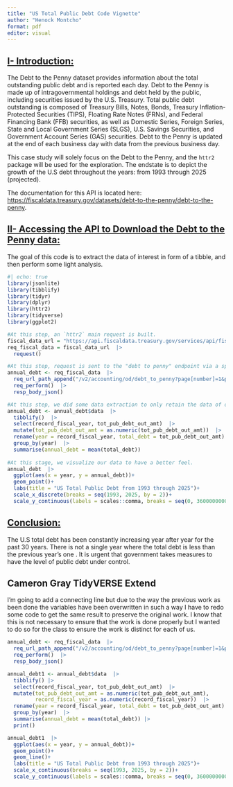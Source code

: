 ---
title: "US Total Public Debt Code Vignette"
author: "Henock Montcho"
format: pdf
editor: visual
---

## [I- Introduction:]{.underline}

The Debt to the Penny dataset provides information about the total outstanding public debt and is reported each day. Debt to the Penny is made up of intragovernmental holdings and debt held by the public, including securities issued by the U.S. Treasury. Total public debt outstanding is composed of Treasury Bills, Notes, Bonds, Treasury Inflation-Protected Securities (TIPS), Floating Rate Notes (FRNs), and Federal Financing Bank (FFB) securities, as well as Domestic Series, Foreign Series, State and Local Government Series (SLGS), U.S. Savings Securities, and Government Account Series (GAS) securities. Debt to the Penny is updated at the end of each business day with data from the previous business day.

This case study will solely focus on the Debt to the Penny, and the `httr2` package will be used for the exploration. The endstate is to depict the growth of the U.S debt throughout the years: from 1993 through 2025 (projected).

The documentation for this API is located here: <https://fiscaldata.treasury.gov/datasets/debt-to-the-penny/debt-to-the-penny>.

## [II- Accessing the API to Download the Debt to the Penny data:]{.underline}

The goal of this code is to extract the data of interest in form of a tibble, and then perform some light analysis.

```{r}
#| echo: true
library(jsonlite)
library(tibblify)
library(tidyr)
library(dplyr)
library(httr2)
library(tidyverse)
library(ggplot2)

#At this step, an `httr2` main request is built. 
fiscal_data_url = "https://api.fiscaldata.treasury.gov/services/api/fiscal_service"
req_fiscal_data = fiscal_data_url  |>
  request()

#At this step, request is sent to the "debt to penny" endpoint via a specific path. The dataset contains 7930 rows and we need to select the entire dataset.
annual_debt <- req_fiscal_data  |>
  req_url_path_append("/v2/accounting/od/debt_to_penny?page[number]=1&page[size]=7930")  |>
  req_perform()  |>
  resp_body_json()

#At this step, we did some data extraction to only retain the data of our interest: year and annual debt by year.
annual_debt <- annual_debt$data  |>
  tibblify()  |>
  select(record_fiscal_year, tot_pub_debt_out_amt)  |>
  mutate(tot_pub_debt_out_amt = as.numeric(tot_pub_debt_out_amt))  |>
  rename(year = record_fiscal_year, total_debt = tot_pub_debt_out_amt)  |>
  group_by(year)  |>
  summarise(annual_debt = mean(total_debt))
  
#At this stage, we visualize our data to have a better feel.
annual_debt  |>
  ggplot(aes(x = year, y = annual_debt))+
  geom_point()+
  labs(title = "US Total Public Debt from 1993 through 2025")+
  scale_x_discrete(breaks = seq(1993, 2025, by = 2))+
  scale_y_continuous(labels = scales::comma, breaks = seq(0, 36000000000000, by = 5000000000000))

```

## [Conclusion:]{.underline}

The U.S total debt has been constantly increasing year after year for the past 30 years. There is not a single year where the total debt is less than the previous year's one . It is urgent that government takes measures to have the level of public debt under control.

## Cameron Gray TidyVERSE Extend

I'm going to add a connecting line but due to the way the previous work as been done the variables have been overwritten in such a way I have to redo some code to get the same result to preserve the original work. I know that this is not necessary to ensure that the work is done properly but I wanted to do so for the class to ensure the work is distinct for each of us.

```{r}
annual_debt <- req_fiscal_data  |>
  req_url_path_append("/v2/accounting/od/debt_to_penny?page[number]=1&page[size]=7930")  |>
  req_perform()  |>
  resp_body_json()

annual_debt1 <- annual_debt$data  |>
  tibblify() |>
  select(record_fiscal_year, tot_pub_debt_out_amt)  |>
  mutate(tot_pub_debt_out_amt = as.numeric(tot_pub_debt_out_amt),
         record_fiscal_year = as.numeric(record_fiscal_year))  |>
  rename(year = record_fiscal_year, total_debt = tot_pub_debt_out_amt)  |>
  group_by(year)  |>
  summarise(annual_debt = mean(total_debt)) |>
  print()

annual_debt1  |>
  ggplot(aes(x = year, y = annual_debt))+
  geom_point()+
  geom_line()+
  labs(title = "US Total Public Debt from 1993 through 2025")+
  scale_x_continuous(breaks = seq(1993, 2025, by = 2))+
  scale_y_continuous(labels = scales::comma, breaks = seq(0, 36000000000000, by = 5000000000000))
```

